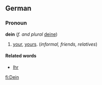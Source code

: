 ==German==
===Pronoun===
'''dein''' (''f. and plural'' [[deine]])
# [[your]], [[yours]]. (''informal, friends, relatives'')

====Related words====
* [[Ihr]]

[[fi:Dein]]